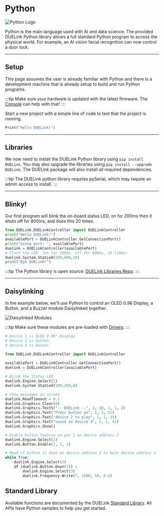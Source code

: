 # Python


![Python Logo](pathname:///img/python.png)

Python is the main language used with AI and data science. The provided DUELink Python library allows a full standard Python program to access the physical world. For example, an AI vision facial recognition can now control a door lock.

---

## Setup

This page assumes the user is already familiar with Python and there is a development machine that is already setup to build and run Python programs.


:::tip
Make sure your hardware is updated with the latest firmware. The [Console](../console) can help with that!
:::

Start a new project with a simple line of code to test that the project is running.

```py
Print("Hello DUELink!")
```
---

## Libraries

We now need to install the DUELink Python library using `pip install DUELink`. You may also upgrade the libraries using `pip install --upgrade DUELink`. The DUELink package will also install all required dependencies.

:::tip
The DUELink python library requires pySerial, which may require an admin access to install.
:::

---

## Blinky!

Our first program will blink the on-board status LED, on for 200ms then it shuts off for 800ms, and does this 20 times.

```py
from DUELink.DUELinkController import DUELinkController
print("Hello DUELink!")
availablePort = DUELinkController.GetConnectionPort()
print("Using port: ", availablePort)
duelink = DUELinkController(availablePort)
# Flash the LED  (on for 200ms, off for 800ms, 20 times)
duelink.System.StatLed(200,800,20)
print("Bye DUELink!")
```

:::tip
The Python library is open source: [DUELink Libraries Repo](https://github.com/ghi-electronics/duelink-libraries).
:::

---

## Daisylinking

In the example below, we'll use Python to control an OLED 0.96 Display, a Button, and a Buzzer module Daisylinked together.

![Daisylinked Modules](pathname:///img/usbhook-daisylinked.png)

:::tip
Make sure these modules are pre-loaded with [Drivers](../engine/drivers).
:::

```python
# Device 1 is OLED 0.96" Display
# Device 2 is button
# device 3 is buzzer

from DUELink.DUELinkController import DUELinkController
 
availablePort = DUELinkController.GetConnectionPort()
duelink = DUELinkController(availablePort)

# Blink the Status LED
duelink.Engine.Select(1)
duelink.System.StatLed(200,200,0)

# Show messages on screen
duelink.ReadTimeout = 0.1
duelink.Graphics.Clear(0)
duelink.Graphics.TextS("-- DUELink --", 1, 30, 1, 1, 2)
duelink.Graphics.Text("Press button on", 1, 1, 21)
duelink.Graphics.Text("device 2 to play", 1, 1, 31)
duelink.Graphics.Text("sound on device 3", 1, 1, 41)
duelink.Graphics.Show()

# Enable button feature on pin 1 on device address 2
duelink.Engine.Select(2)
duelink.Button.Enable(1, 1, 1)

# Read if button is down on device address 2 to buzz device address 3
while True:
    duelink.Engine.Select(2)
    if (duelink.Button.Down(1)) :
        duelink.Engine.Select(3)
        duelink.Frequency.Write(7, 1000, 50, 0.5)  

```
## Standard Library

Available functions are documented by the DUELink [Standard Library](../engine/stdlib). All APIs have Python samples to help you get started.

